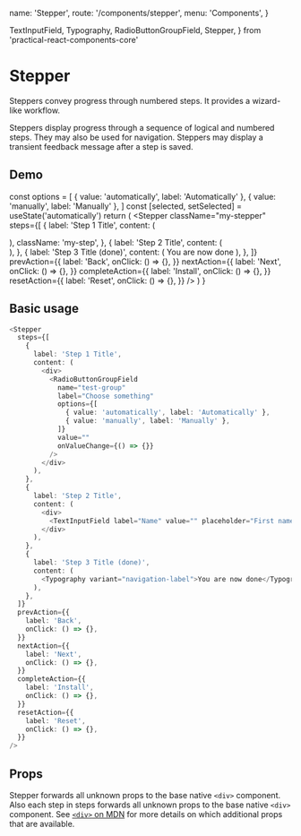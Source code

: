   name: 'Stepper',
  route: '/components/stepper',
  menu: 'Components',
}

  TextInputField,
  Typography,
  RadioButtonGroupField,
  Stepper,
} from 'practical-react-components-core'

# Stepper

Steppers convey progress through numbered steps. It provides a wizard-like workflow.

Steppers display progress through a sequence of logical and numbered steps.
They may also be used for navigation.
Steppers may display a transient feedback message after a step is saved.

## Demo


  const options = [
    { value: 'automatically', label: 'Automatically' },
    { value: 'manually', label: 'Manually' },
  ]
  const [selected, setSelected] = useState('automatically')
  return (
    <Stepper
      className="my-stepper"
      steps={[
        {
          label: 'Step 1 Title',
          content: (
            <div>
              <RadioButtonGroupField
                name="test-group"
                label="Choose something"
                options={options}
                value={selected}
                onValueChange={setSelected}
              />
            </div>
          ),
          className: 'my-step',
        },
        {
          label: 'Step 2 Title',
          content: (
            <div>
              <TextInputField label="Name" value="" placeholder="First name" />
            </div>
          ),
        },
        {
          label: 'Step 3 Title (done)',
          content: (
            <Typography variant="navigation-label">You are now done</Typography>
          ),
        },
      ]}
      prevAction={{
        label: 'Back',
        onClick: () => {},
      }}
      nextAction={{
        label: 'Next',
        onClick: () => {},
      }}
      completeAction={{
        label: 'Install',
        onClick: () => {},
      }}
      resetAction={{
        label: 'Reset',
        onClick: () => {},
      }}
    />
  )
}

<DemoComponent />

## Basic usage

```typescript type=live
<Stepper
  steps={[
    {
      label: 'Step 1 Title',
      content: (
        <div>
          <RadioButtonGroupField
            name="test-group"
            label="Choose something"
            options={[
              { value: 'automatically', label: 'Automatically' },
              { value: 'manually', label: 'Manually' },
            ]}
            value=""
            onValueChange={() => {}}
          />
        </div>
      ),
    },
    {
      label: 'Step 2 Title',
      content: (
        <div>
          <TextInputField label="Name" value="" placeholder="First name" />
        </div>
      ),
    },
    {
      label: 'Step 3 Title (done)',
      content: (
        <Typography variant="navigation-label">You are now done</Typography>
      ),
    },
  ]}
  prevAction={{
    label: 'Back',
    onClick: () => {},
  }}
  nextAction={{
    label: 'Next',
    onClick: () => {},
  }}
  completeAction={{
    label: 'Install',
    onClick: () => {},
  }}
  resetAction={{
    label: 'Reset',
    onClick: () => {},
  }}
/>
```

## Props

Stepper forwards all unknown props to the base native `<div>` component. Also each step in steps forwards all unknown props to the base native `<div>` component. See
[`<div>` on MDN](https://developer.mozilla.org/en-US/docs/Web/HTML/Element/div) for more
details on which additional props that are available.

<Props of="Stepper" />
